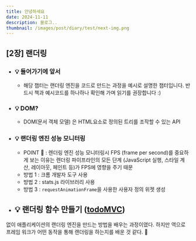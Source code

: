```yaml
---
title: 안녕하세요
date: 2024-11-11
description: 블로그..
thumbnail: /images/post/diary/test/next-img.png
---
```


## [2장] 랜더링

- ### 💡 들어가기에 앞서
  - 해당 챕터는 랜더링 엔진을 코드로 만드는 과정을 예시로 설명한 챕터입니다. 반드시 책과 예시코드를 하나하나 확인해 가며 읽기를 권장합니다 :)
- ### 💡 DOM?
  - DOM(문서 객체 모델) 은 HTML요소로 정의된 트리를 조작할 수 있는 API
- ### 💡 랜더링 엔진 성능 모니터링
  - POINT 🥸 : 렌더링 엔진 성능 모니터링시 FPS (frame per second)를 중요하게 보는 이유는 렌더링 파이프라인의 모든 단계 (JavaScript 실행, 스타일 계산, 레이아웃, 페인트 등)가 FPS에 영향을 주기 때문
  - 방법 1 : 크롬 개발자 도구 사용
  - 방법 2 : stats.js 라이브러리 사용
  - 방법 3 : `requestAnimationFrame`을 사용한 사용자 정의 위젯 생성
- ## 💡 랜더링 함수 만들기 ([todoMVC](https://todomvc.com/))

없이 애플리케이션의 랜더링 엔진을 만드는 방법을 배우는 과정이였다. 하지만 역으로 프레임 워크가 어떤 동작을 통해 랜더링을 하는지를 배운 것 같다. 🥇

```

```
